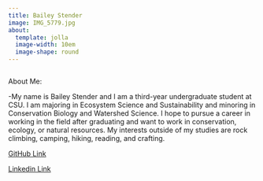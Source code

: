 ```yaml
---
title: Bailey Stender
image: IMG_5779.jpg
about:
  template: jolla
  image-width: 10em
  image-shape: round
---
```


```r

```

About Me:

-My name is Bailey Stender and I am a third-year undergraduate student at CSU. I am majoring in Ecosystem Science and Sustainability and minoring in Conservation Biology and Watershed Science. I hope to pursue a career in working in the field after graduating and want to work in conservation, ecology, or natural resources. My interests outside of my studies are rock climbing, camping, hiking, reading, and crafting.

[GitHub Link](https://github.com/BaileyStender)

[Linkedin Link](https://www.linkedin.com/in/bailey-stender-688155256/)
